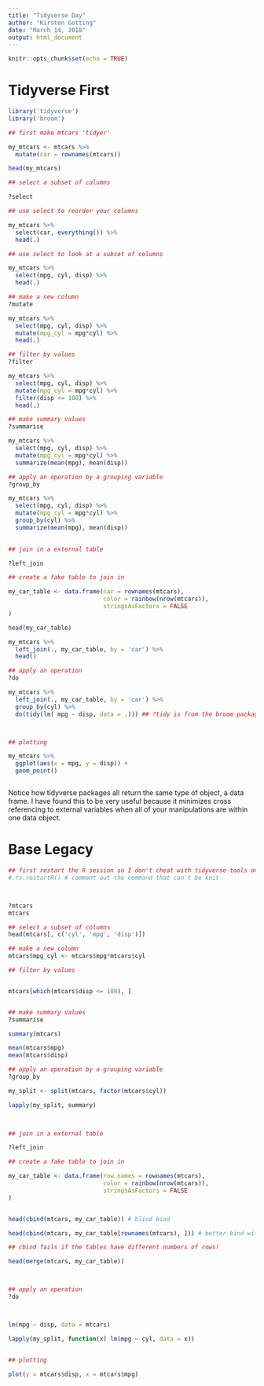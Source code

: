 ```yaml
---
title: "Tidyverse Day"
author: "Kirsten Gotting"
date: "March 14, 2018"
output: html_document
---
```


```r
knitr::opts_chunk$set(echo = TRUE)
```

# Tidyverse First

```r

library('tidyverse')
library('broom')

## first make mtcars 'tidyer' 

my_mtcars <- mtcars %>%
  mutate(car = rownames(mtcars))

head(my_mtcars)

## select a subset of columns

?select

## use select to reorder your columns

my_mtcars %>%
  select(car, everything()) %>%
  head(.)

## use select to look at a subset of columns

my_mtcars %>% 
  select(mpg, cyl, disp) %>% 
  head(.)

## make a new column
?mutate

my_mtcars %>% 
  select(mpg, cyl, disp) %>% 
  mutate(mpg_cyl = mpg*cyl) %>%
  head(.)

## filter by values
?filter

my_mtcars %>% 
  select(mpg, cyl, disp) %>% 
  mutate(mpg_cyl = mpg*cyl) %>%
  filter(disp <= 108) %>%
  head(.)

## make summary values
?summarise

my_mtcars %>% 
  select(mpg, cyl, disp) %>% 
  mutate(mpg_cyl = mpg*cyl) %>%
  summarize(mean(mpg), mean(disp))

## apply an operation by a grouping variable
?group_by

my_mtcars %>% 
  select(mpg, cyl, disp) %>% 
  mutate(mpg_cyl = mpg*cyl) %>%
  group_by(cyl) %>%
  summarize(mean(mpg), mean(disp))

  
## join in a external table

?left_join

## create a fake table to join in 

my_car_table <- data.frame(car = rownames(mtcars),
                           color = rainbow(nrow(mtcars)),
                           stringsAsFactors = FALSE
)

head(my_car_table)

my_mtcars %>%
  left_join(., my_car_table, by = 'car') %>%
  head()

## apply an operation
?do

my_mtcars %>%
  left_join(., my_car_table, by = 'car') %>%
  group_by(cyl) %>%
  do(tidy(lm( mpg ~ disp, data = .))) ## ?tidy is from the broom package



## plotting 

my_mtcars %>%
  ggplot(aes(x = mpg, y = disp)) +
  geom_point()



```

Notice how tidyverse packages all return the same type of object, a data frame. I have found this to be very useful because it minimizes cross referencing to external variables when all of your manipulations are within one data object. 

# Base Legacy

```r

## first restart the R session so I don't cheat with tidyverse tools on accident
#.rs.restartR() # comment out the command that can't be knit



?mtcars
mtcars

## select a subset of columns
head(mtcars[, c('cyl', 'mpg', 'disp')])

## make a new column
mtcars$mpg_cyl <- mtcars$mpg*mtcars$cyl

## filter by values


mtcars[which(mtcars$disp <= 108), ]


## make summary values
?summarise

summary(mtcars)

mean(mtcars$mpg)
mean(mtcars$disp)

## apply an operation by a grouping variable
?group_by

my_split <- split(mtcars, factor(mtcars$cyl))

lapply(my_split, summary)


  
## join in a external table

?left_join

## create a fake table to join in 

my_car_table <- data.frame(row.names = rownames(mtcars),
                           color = rainbow(nrow(mtcars)),
                           stringsAsFactors = FALSE
)


head(cbind(mtcars, my_car_table)) # blind bind

head(cbind(mtcars, my_car_table[rownames(mtcars), ])) # better bind with preserved row identity

## cbind fails if the tables have different numbers of rows! 

head(merge(mtcars, my_car_table))



## apply an operation
?do



lm(mpg ~ disp, data = mtcars)

lapply(my_split, function(x) lm(mpg ~ cyl, data = x))


## plotting 

plot(y = mtcars$disp, x = mtcars$mpg)



```

